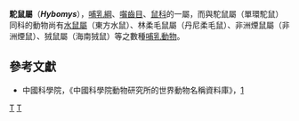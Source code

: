 {{Automatic taxobox
| taxon = Hybomys
| image = 
| image_caption = 
| authority = Thomas, 1910
}}
'''駝鼠屬'''（'''''Hybomys'''''），[[哺乳綱|哺乳綱]]、[[囓齒目|囓齒目]]、[[鼠科|鼠科]]的一屬，而與駝鼠屬（單環駝鼠）同科的動物尚有[[水鼠屬|水鼠屬]]（東方水鼠）、林柔毛鼠屬（丹尼柔毛鼠）、非洲煙鼠屬（非洲煙鼠）、狨鼠屬（海南狨鼠）等之數種[[哺乳動物|哺乳動物]]。

==參考文獻==
*中國科學院，《中國科學院動物研究所的世界動物名稱資料庫》，[https://web.archive.org/web/20050718232917/http://vzd.brim.ac.cn/division/fauna/index.asp]

{{taxonbar}}
[[Category:鼠亚科|T]]
[[Category:1910年描述的分类群|T]]
